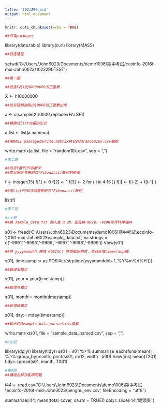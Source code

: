 ```yaml
---
title: '1023290_mid'
output: html_document
---
```


```r
knitr::opts_chunk$set(echo = TRUE)
```


```r
##召喚packages
```
library(data.table)
library(curl)
library(MASS)
```r
##設定路徑
```
setwd('C:/Users/John6023/Documents/demo1006/期中考試/ecoinfo-2016f-mid-John6023/1023290TEST')

```r
##第一題
```
```r
##設定X為1到10000000的正整數
```

X <- 1:10000000
```r
##並且隨機抽取出10000個正整數出來
```

a <- c(sample(X,10000,replace=FALSE))
```r
##轉換成list向量的形式
```

a.list <- list(a.name=a)
```r
##用MASS package的write.matrix將它存成random10k.csv檔案
```

write.matrix(a.list, file = "random10k.csv", sep = ",")

```r
#第二題
```
```r
##設定f數列15個數字
##並且設定費布納西(Fibonacci)數列的規律
```
f <- integer(15)
  f[1] <- 0
  f[2] <- 1
  f[3] <- 2
  for ( i in 4:15 ){
    f[i] <- f[i-2] + f[i-1]
  }
```r
##用list列出15個費布納西(Fibonacci)數列
```
list(f)

```r
#第三題
```

```r
#a小題
##將 sample_data.txt 輸入進 R 內，並且將-9999、-9998等資料轉成NA
```
s01 <- fread('C:\\Users\\John6023\\Documents\\demo1006\\期中考試\\ecoinfo-2016f-mid-John6023\\sample_data.txt', na.strings = c('-9991','-9995','-9996','-9997','-9998','-9999'))
View(s01)
```r
##將 yyyymmddhh 轉成 POSIXct 時間戳記格式，並且新增timestamp欄。
```
s01[, timestamp := as.POSIXct(strptime(yyyymmddhh-1,'%Y%m%d%H'))]
```r
##新增年欄位
```
s01[, year:= year(timestamp)]
```r
##新增月欄位
```
s01[, month:= month(timestamp)]
```r
##新增日欄位
```
s01[, day:= mday(timestamp)]
```r
##輸出成為sample_data_parsed.csv檔案
```
write.matrix(s01, file = "sample_data_parsed.csv", sep = ",")
```r
#b小題
```
library(dplyr)
library(tidyr)
ss01 = s01 %>% summarise_each(funs(mean)) %>%  group_by(month)
print(ss01, n=12, width =500)
View(iris)
mean(TX01)
tidyr::spread(s01, month, TX01)
```r
#第4題
##讀檔並解決亂碼問題
```
i44 <- read.csv('C:\\Users\\John6023\\Documents\\demo1006\\期中考試\\ecoinfo-2016f-mid-John6023\\penghu_env.csv', fileEncoding = "utf8")


summarise(i44, mean(total_cover, na.rm = TRUE))
dplyr::slice(i44,'鋤頭嶼' )
